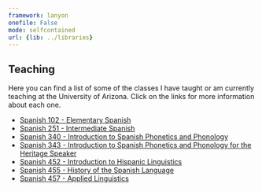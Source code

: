 ```yaml
---
framework: lanyon
onefile: False
mode: selfcontained
url: {lib: ../libraries}
---
```


## Teaching

Here you can find a list of some of the classes I have taught or am currently teaching at the University of Arizona. Click on the links for more information about each one.


- [Spanish 102 - Elementary Spanish][102]  
- [Spanish 251 - Intermediate Spanish][251]  
- [Spanish 340 - Introduction to Spanish Phonetics and Phonology][340]  
- [Spanish 343 - Introduction to Spanish Phonetics and Phonology for the Heritage Speaker][343]  
- [Spanish 452 - Introduction to Hispanic Linguistics][452]  
- [Spanish 455 - History of the Spanish Language][455]  
- [Spanish 457 - Applied Linguistics][457]  

[102]: span_102/index.html
[251]: span_251/index.html
[340]: span_340/index.html
[343]: span_343/index.html
[452]: span_452/index.html
[455]: span_455/index.html
[457]: span_457/index.html
